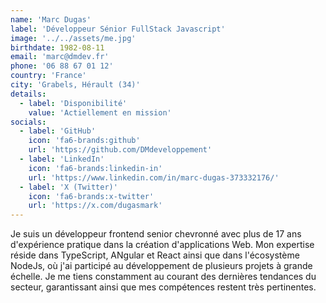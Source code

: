 ```yaml
---
name: 'Marc Dugas'
label: 'Développeur Sénior FullStack Javascript'
image: '../../assets/me.jpg'
birthdate: 1982-08-11
email: 'marc@dmdev.fr'
phone: '06 88 67 01 12'
country: 'France'
city: 'Grabels, Hérault (34)'
details:
  - label: 'Disponibilité'
    value: 'Actiellement en mission'
socials:
  - label: 'GitHub'
    icon: 'fa6-brands:github'
    url: 'https://github.com/DMdeveloppement'
  - label: 'LinkedIn'
    icon: 'fa6-brands:linkedin-in'
    url: 'https://www.linkedin.com/in/marc-dugas-373332176/'
  - label: 'X (Twitter)'
    icon: 'fa6-brands:x-twitter'
    url: 'https://x.com/dugasmark'
---
```


Je suis un développeur frontend senior chevronné avec plus de 17 ans d'expérience pratique dans la création d'applications Web. Mon expertise réside dans TypeScript, ANgular et React ainsi que dans l'écosystème NodeJs, où j'ai participé au développement de plusieurs projets à grande échelle. Je me tiens constamment au courant des dernières tendances du secteur, garantissant ainsi que mes compétences restent très pertinentes.
